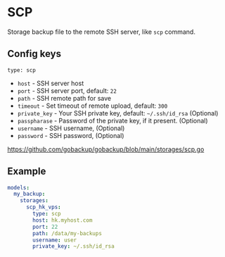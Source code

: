# SCP

Storage backup file to the remote SSH server, like `scp` command.

## Config keys

`type: scp`

- `host` - SSH server host
- `port` - SSH server port, default: `22`
- `path` - SSH remote path for save
- `timeout` - Set timeout of remote upload, default: `300`
- `private_key` - Your SSH private key, default: `~/.ssh/id_rsa` (Optional)
- `passpharase` - Password of the private key, if it present. (Optional)
- `username` - SSH username, (Optional)
- `password` - SSH password, (Optional)

https://github.com/gobackup/gobackup/blob/main/storages/scp.go

## Example

```yml
models:
  my_backup:
    storages:
      scp_hk_vps:
        type: scp
        host: hk.myhost.com
        port: 22
        path: /data/my-backups
        username: user
        private_key: ~/.ssh/id_rsa
```

